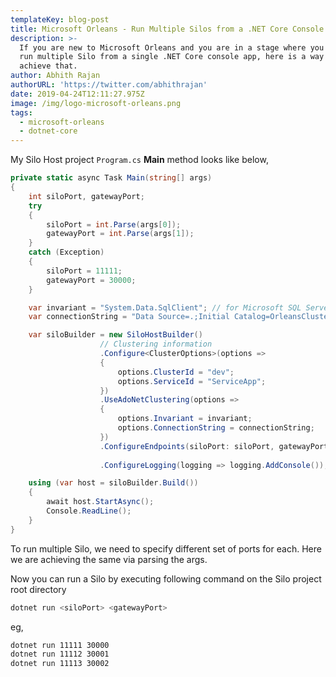 ```yaml
---
templateKey: blog-post
title: Microsoft Orleans - Run Multiple Silos from a .NET Core Console App
description: >-
  If you are new to Microsoft Orleans and you are in a stage where you want to
  run multiple Silo from a single .NET Core console app, here is a way to
  achieve that.
author: Abhith Rajan
authorURL: 'https://twitter.com/abhithrajan'
date: 2019-04-24T12:11:27.975Z
image: /img/logo-microsoft-orleans.png
tags:
  - microsoft-orleans
  - dotnet-core
---
```


My Silo Host project `Program.cs` **Main** method looks like below,

```cs
private static async Task Main(string[] args)
{
    int siloPort, gatewayPort;
    try
    {
        siloPort = int.Parse(args[0]);
        gatewayPort = int.Parse(args[1]);
    }
    catch (Exception)
    {
        siloPort = 11111;
        gatewayPort = 30000;
    }

    var invariant = "System.Data.SqlClient"; // for Microsoft SQL Server
    var connectionString = "Data Source=.;Initial Catalog=OrleansCluster;Integrated Security=True;Pooling=False;Max Pool Size=200;MultipleActiveResultSets=True";

    var siloBuilder = new SiloHostBuilder()
                    // Clustering information
                    .Configure<ClusterOptions>(options =>
                    {
                        options.ClusterId = "dev";
                        options.ServiceId = "ServiceApp";
                    })
                    .UseAdoNetClustering(options =>
                    {
                        options.Invariant = invariant;
                        options.ConnectionString = connectionString;
                    })
                    .ConfigureEndpoints(siloPort: siloPort, gatewayPort: gatewayPort)
                    
                    .ConfigureLogging(logging => logging.AddConsole());

    using (var host = siloBuilder.Build())
    {
        await host.StartAsync();
        Console.ReadLine();
    }
}
```

To run multiple Silo, we need to specify different set of ports for each. Here we are achieving the same via parsing the args.

Now you can run a Silo by executing following command on the Silo project root directory

```bash
dotnet run <siloPort> <gatewayPort>
```

eg,

```bash
dotnet run 11111 30000
dotnet run 11112 30001
dotnet run 11113 30002
```
